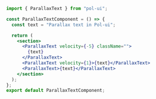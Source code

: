 ```jsx
import { ParallaxText } from "pol-ui";

const ParallaxTextComponent = () => {
  const text = "Parallax text in Pol-ui";

  return (
    <section>
      <ParallaxText velocity={-5} className="">
        {text}
      </ParallaxText>
      <ParallaxText velocity={1}>{text}</ParallaxText>
      <ParallaxText>{text}</ParallaxText>
    </section>
  );
};
export default ParallaxTextComponent;
```
